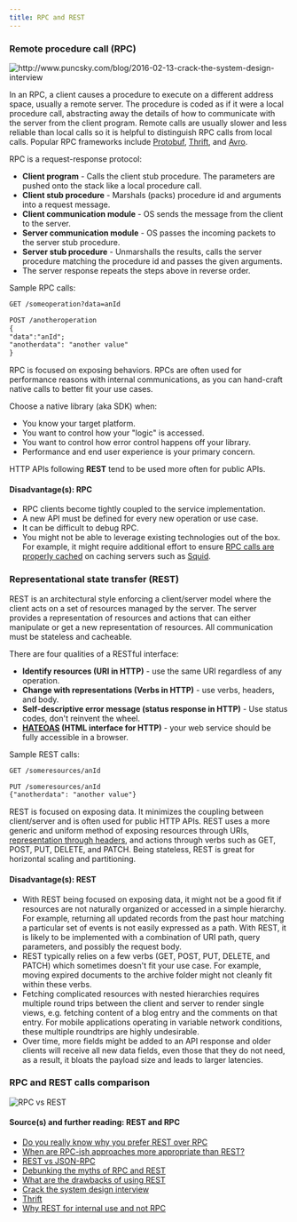 ```yaml
---
title: RPC and REST
---
```



### Remote procedure call (RPC)

<Image
  src="/images/iF4Mkb5.png"
  alt="http://www.puncsky.com/blog/2016-02-13-crack-the-system-design-interview"
  width={700}
  height={200}
/>

In an RPC, a client causes a procedure to execute on a different address space, usually a remote server. The procedure is coded as if it were a local procedure call, abstracting away the details of how to communicate with the server from the client program. Remote calls are usually slower and less reliable than local calls so it is helpful to distinguish RPC calls from local calls. Popular RPC frameworks include [Protobuf](https://developers.google.com/protocol-buffers/), [Thrift](https://thrift.apache.org/), and [Avro](https://avro.apache.org/docs/current/).

RPC is a request-response protocol:

- **Client program** - Calls the client stub procedure. The parameters are pushed onto the stack like a local procedure call.
- **Client stub procedure** - Marshals (packs) procedure id and arguments into a request message.
- **Client communication module** - OS sends the message from the client to the server.
- **Server communication module** - OS passes the incoming packets to the server stub procedure.
- **Server stub procedure** - Unmarshalls the results, calls the server procedure matching the procedure id and passes the given arguments.
- The server response repeats the steps above in reverse order.

Sample RPC calls:

```markdown
GET /someoperation?data=anId

POST /anotheroperation
{
"data":"anId";
"anotherdata": "another value"
}
```

RPC is focused on exposing behaviors. RPCs are often used for performance reasons with internal communications, as you can hand-craft native calls to better fit your use cases.

Choose a native library (aka SDK) when:

- You know your target platform.
- You want to control how your "logic" is accessed.
- You want to control how error control happens off your library.
- Performance and end user experience is your primary concern.

HTTP APIs following **REST** tend to be used more often for public APIs.

#### Disadvantage(s): RPC

- RPC clients become tightly coupled to the service implementation.
- A new API must be defined for every new operation or use case.
- It can be difficult to debug RPC.
- You might not be able to leverage existing technologies out of the box. For example, it might require additional effort to ensure [RPC calls are properly cached](http://etherealbits.com/2012/12/debunking-the-myths-of-rpc-rest/) on caching servers such as [Squid](http://www.squid-cache.org/).

### Representational state transfer (REST)

REST is an architectural style enforcing a client/server model where the client acts on a set of resources managed by the server. The server provides a representation of resources and actions that can either manipulate or get a new representation of resources. All communication must be stateless and cacheable.

There are four qualities of a RESTful interface:

- **Identify resources (URI in HTTP)** - use the same URI regardless of any operation.
- **Change with representations (Verbs in HTTP)** - use verbs, headers, and body.
- **Self-descriptive error message (status response in HTTP)** - Use status codes, don't reinvent the wheel.
- **[HATEOAS](http://restcookbook.com/Basics/hateoas/) (HTML interface for HTTP)** - your web service should be fully accessible in a browser.

Sample REST calls:

```markdown
GET /someresources/anId

PUT /someresources/anId
{"anotherdata": "another value"}
```

REST is focused on exposing data. It minimizes the coupling between client/server and is often used for public HTTP APIs. REST uses a more generic and uniform method of exposing resources through URIs, [representation through headers](https://github.com/for-GET/know-your-http-well/blob/master/headers.md), and actions through verbs such as GET, POST, PUT, DELETE, and PATCH. Being stateless, REST is great for horizontal scaling and partitioning.

#### Disadvantage(s): REST

- With REST being focused on exposing data, it might not be a good fit if resources are not naturally organized or accessed in a simple hierarchy. For example, returning all updated records from the past hour matching a particular set of events is not easily expressed as a path. With REST, it is likely to be implemented with a combination of URI path, query parameters, and possibly the request body.
- REST typically relies on a few verbs (GET, POST, PUT, DELETE, and PATCH) which sometimes doesn't fit your use case. For example, moving expired documents to the archive folder might not cleanly fit within these verbs.
- Fetching complicated resources with nested hierarchies requires multiple round trips between the client and server to render single views, e.g. fetching content of a blog entry and the comments on that entry. For mobile applications operating in variable network conditions, these multiple roundtrips are highly undesirable.
- Over time, more fields might be added to an API response and older clients will receive all new data fields, even those that they do not need, as a result, it bloats the payload size and leads to larger latencies.

### RPC and REST calls comparison

<Image src="/rpc_vs_rest.jpg" alt="RPC vs REST" width={700} height={600} />

#### Source(s) and further reading: REST and RPC

- [Do you really know why you prefer REST over RPC](https://apihandyman.io/do-you-really-know-why-you-prefer-rest-over-rpc/)
- [When are RPC-ish approaches more appropriate than REST?](http://programmers.stackexchange.com/a/181186)
- [REST vs JSON-RPC](http://stackoverflow.com/questions/15056878/rest-vs-json-rpc)
- [Debunking the myths of RPC and REST](http://etherealbits.com/2012/12/debunking-the-myths-of-rpc-rest/)
- [What are the drawbacks of using REST](https://www.quora.com/What-are-the-drawbacks-of-using-RESTful-APIs)
- [Crack the system design interview](http://www.puncsky.com/blog/2016-02-13-crack-the-system-design-interview)
- [Thrift](https://code.facebook.com/posts/1468950976659943/)
- [Why REST for internal use and not RPC](http://arstechnica.com/civis/viewtopic.php?t=1190508)
